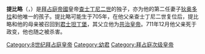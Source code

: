 {{Infobox monarch
| name       =提比略
| succession =[[东罗马帝国|东罗马帝国]]共治皇帝
| image      = Monete d'oro di giustiniano II e tiberio IV, 705-711, 02, 5.jpg
| caption    = 查士丁尼二世和他的儿子提比略四世
| reign      =706年–711年（和[[查士丁尼二世|查士丁尼二世]]共治）
| consort    =
| issue      =
| dynasty    =[[希拉克略王朝|希拉克略王朝]]
| father     =[[查士丁尼二世|查士丁尼二世]]
| mother     =[[喀扎里亚的狄奥多拉|喀扎里亚的狄奥多拉]]
| birth_date = 705年
| birth_place= 喀扎里亚
| death_date = 711年
| death_place= 君士坦丁堡
|}}
{{希拉克略王朝}}
{{二十年动乱期}}
'''提比略'''（{{lang-el|Τιβέριος}}，{{bd|705年？||711年|12月}}）是[[拜占庭帝國|拜占庭帝國]]皇帝[[查士丁尼二世|查士丁尼二世]]的独子，亦为他的第二任妻子[[狄奥多拉|狄奥多拉]]和他唯一的孩子。提比略可能生于705年，在他父亲查士丁尼二世复位后，提比略和他的母亲被召回到[[君士坦丁堡|君士坦丁堡]]，其父立他为[[共治|共治]][[拜占庭皇帝列表|皇帝]]。711年12月他父亲死于政变，他也随之被杀害。

{{拜占庭皇帝}}

[[Category:8世纪拜占庭皇帝|Category:8世纪拜占庭皇帝]]
[[Category:幼君|Category:幼君]]
[[Category:拜占庭次级皇帝|Category:拜占庭次级皇帝]]